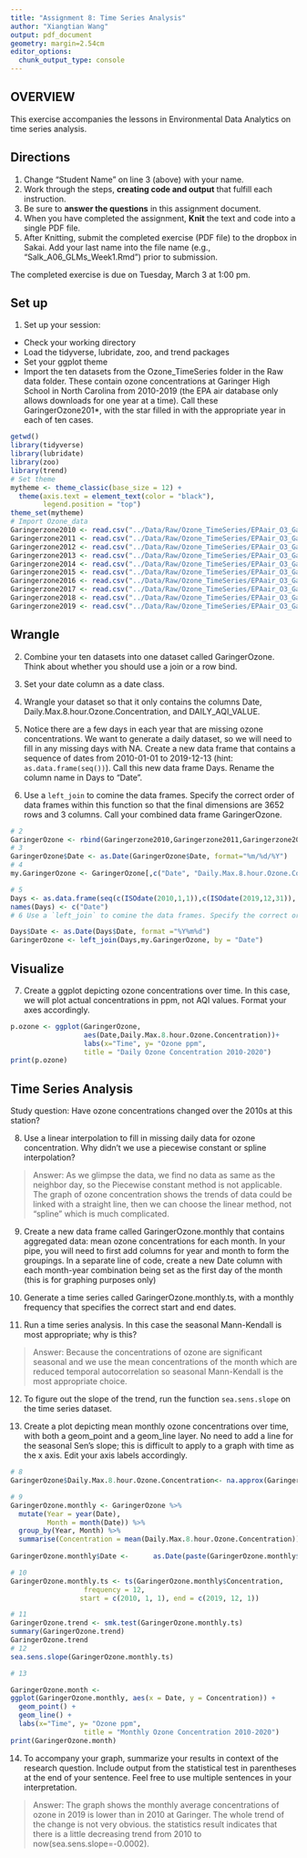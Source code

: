 ```yaml
---
title: "Assignment 8: Time Series Analysis"
author: "Xiangtian Wang"
output: pdf_document
geometry: margin=2.54cm
editor_options: 
  chunk_output_type: console
---
```


## OVERVIEW

This exercise accompanies the lessons in Environmental Data Analytics on time series analysis. 

## Directions
1. Change "Student Name" on line 3 (above) with your name.
3. Work through the steps, **creating code and output** that fulfill each instruction.
4. Be sure to **answer the questions** in this assignment document.
6. When you have completed the assignment, **Knit** the text and code into a single PDF file.
8. After Knitting, submit the completed exercise (PDF file) to the dropbox in Sakai. Add your last name into the file name (e.g., "Salk_A06_GLMs_Week1.Rmd") prior to submission.

The completed exercise is due on Tuesday, March 3 at 1:00 pm.

## Set up 
1. Set up your session:

* Check your working directory
* Load the tidyverse, lubridate, zoo, and trend packages
* Set your ggplot theme
* Import the ten datasets from the Ozone_TimeSeries folder in the Raw data folder. These contain ozone concentrations at Garinger High School in North Carolina from 2010-2019 (the EPA air database only allows downloads for one year at a time). Call these GaringerOzone201*, with the star filled in with the appropriate year in each of ten cases.

```r
getwd()
library(tidyverse)
library(lubridate)
library(zoo)
library(trend)
# Set theme
mytheme <- theme_classic(base_size = 12) +
  theme(axis.text = element_text(color = "black"), 
        legend.position = "top")
theme_set(mytheme)
# Import Ozone_data
Garingerzone2010 <- read.csv("../Data/Raw/Ozone_TimeSeries/EPAair_O3_GaringerNC2010_raw.csv")
Garingerzone2011 <- read.csv("../Data/Raw/Ozone_TimeSeries/EPAair_O3_GaringerNC2011_raw.csv")
Garingerzone2012 <- read.csv("../Data/Raw/Ozone_TimeSeries/EPAair_O3_GaringerNC2012_raw.csv")
Garingerzone2013 <- read.csv("../Data/Raw/Ozone_TimeSeries/EPAair_O3_GaringerNC2013_raw.csv")
Garingerzone2014 <- read.csv("../Data/Raw/Ozone_TimeSeries/EPAair_O3_GaringerNC2014_raw.csv")
Garingerzone2015 <- read.csv("../Data/Raw/Ozone_TimeSeries/EPAair_O3_GaringerNC2015_raw.csv")
Garingerzone2016 <- read.csv("../Data/Raw/Ozone_TimeSeries/EPAair_O3_GaringerNC2016_raw.csv")
Garingerzone2017 <- read.csv("../Data/Raw/Ozone_TimeSeries/EPAair_O3_GaringerNC2017_raw.csv")
Garingerzone2018 <- read.csv("../Data/Raw/Ozone_TimeSeries/EPAair_O3_GaringerNC2018_raw.csv")
Garingerzone2019 <- read.csv("../Data/Raw/Ozone_TimeSeries/EPAair_O3_GaringerNC2019_raw.csv")


```

## Wrangle

2. Combine your ten datasets into one dataset called GaringerOzone. Think about whether you should use a join or a row bind. 

3. Set your date column as a date class.

4. Wrangle your dataset so that it only contains the columns Date, Daily.Max.8.hour.Ozone.Concentration, and DAILY_AQI_VALUE. 

5. Notice there are a few days in each year that are missing ozone concentrations. We want to generate a daily dataset, so we will need to fill in any missing days with NA. Create a new data frame that contains a sequence of dates from 2010-01-01 to 2019-12-13 (hint: `as.data.frame(seq())`). Call this new data frame Days. Rename the column name in Days to "Date".

6. Use a `left_join` to comine the data frames. Specify the correct order of data frames within this function so that the final dimensions are 3652 rows and 3 columns. Call your combined data frame GaringerOzone. 

```r
# 2 
GaringerOzone <- rbind(Garingerzone2010,Garingerzone2011,Garingerzone2012,Garingerzone2013,Garingerzone2014,Garingerzone2015,Garingerzone2016,Garingerzone2017,Garingerzone2018,Garingerzone2019)
# 3
GaringerOzone$Date <- as.Date(GaringerOzone$Date, format="%m/%d/%Y")
# 4  
my.GaringerOzone <- GaringerOzone[,c("Date", "Daily.Max.8.hour.Ozone.Concentration", "DAILY_AQI_VALUE")]

# 5 
Days <- as.data.frame(seq(c(ISOdate(2010,1,1)),c(ISOdate(2019,12,31)), by = "day"))
names(Days) <- c("Date")
# 6 Use a `left_join` to comine the data frames. Specify the correct order of data frames within this function so that the final dimensions are 3652 rows and 3 columns. Call your combined data frame GaringerOzone. 

Days$Date <- as.Date(Days$Date, format ="%Y%m%d")
GaringerOzone <- left_join(Days,my.GaringerOzone, by = "Date")
```

## Visualize

7. Create a ggplot depicting ozone concentrations over time. In this case, we will plot actual concentrations in ppm, not AQI values. Format your axes accordingly.

```r
p.ozone <- ggplot(GaringerOzone,
                  aes(Date,Daily.Max.8.hour.Ozone.Concentration))+                      geom_point(size=1,alpha = 0.5, pch = 1)+
                  labs(x="Time", y= "Ozone ppm", 
                  title = "Daily Ozone Concentration 2010-2020")
print(p.ozone)
```

## Time Series Analysis

Study question: Have ozone concentrations changed over the 2010s at this station? 

8. Use a linear interpolation to fill in missing daily data for ozone concentration. Why didn't we use a piecewise constant or spline interpolation?

> Answer: As we glimpse the data,  we find no data as same as the neighbor day, so the Piecewise constant method is not applicable. The graph of ozone concentration shows the trends of data could be linked with a straight line, then we can choose the linear method, not  "spline" which is much complicated.

9. Create a new data frame called GaringerOzone.monthly that contains aggregated data: mean ozone concentrations for each month. In your pipe, you will need to first add columns for year and month to form the groupings. In a separate line of code, create a new Date column with each month-year combination being set as the first day of the month (this is for graphing purposes only)

10. Generate a time series called GaringerOzone.monthly.ts, with a monthly frequency that specifies the correct start and end dates. 

11. Run a time series analysis. In this case the seasonal Mann-Kendall is most appropriate; why is this?

> Answer: Because the concentrations of ozone are significant seasonal and we use the mean concentrations of the month which are reduced temporal autocorrelation so seasonal Mann-Kendall is the most appropriate choice.

12. To figure out the slope of the trend, run the function `sea.sens.slope` on the time series dataset. 

13. Create a plot depicting mean monthly ozone concentrations over time, with both a geom_point and a geom_line layer. No need to add a line for the seasonal Sen's slope; this is difficult to apply to a graph with time as the x axis. Edit your axis labels accordingly.

```r
# 8
GaringerOzone$Daily.Max.8.hour.Ozone.Concentration<- na.approx(GaringerOzone$Daily.Max.8.hour.Ozone.Concentration)

# 9
GaringerOzone.monthly <- GaringerOzone %>%
  mutate(Year = year(Date), 
         Month = month(Date)) %>%
  group_by(Year, Month) %>%
  summarise(Concentration = mean(Daily.Max.8.hour.Ozone.Concentration)) 
  
GaringerOzone.monthly$Date <-      as.Date(paste(GaringerOzone.monthly$Year, GaringerOzone.monthly$Month,1, sep="-"), format = "%Y-%m-%d")

# 10
GaringerOzone.monthly.ts <- ts(GaringerOzone.monthly$Concentration,
                  frequency = 12,
                 start = c(2010, 1, 1), end = c(2019, 12, 1))

# 11
GaringerOzone.trend <- smk.test(GaringerOzone.monthly.ts) 
summary(GaringerOzone.trend)
GaringerOzone.trend
# 12
sea.sens.slope(GaringerOzone.monthly.ts)

# 13

GaringerOzone.month <-
ggplot(GaringerOzone.monthly, aes(x = Date, y = Concentration)) +
  geom_point() +
  geom_line() +
  labs(x="Time", y= "Ozone ppm", 
                  title = "Monthly Ozone Concentration 2010-2020")
print(GaringerOzone.month)

```

14. To accompany your graph, summarize your results in context of the research question. Include output from the statistical test in parentheses at the end of your sentence. Feel free to use multiple sentences in your interpretation.

> Answer: The graph shows the monthly average concentrations of ozone in 2019 is lower than in 2010 at Garinger. The whole trend of the change is not very obvious. the statistics result indicates that there is a little decreasing trend from 2010 to now(sea.sens.slope=-0.0002).
